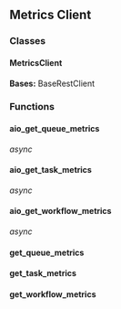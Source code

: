 ## Metrics Client

### Classes

#### MetricsClient

**Bases:** BaseRestClient

### Functions

#### aio_get_queue_metrics

_async_

#### aio_get_task_metrics

_async_

#### aio_get_workflow_metrics

_async_

#### get_queue_metrics

#### get_task_metrics

#### get_workflow_metrics
